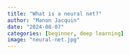```yaml
---
title: "What is a neural net?"
author: "Manon Jacquin"
date: "2024-08-07"
categories: [beginner, deep learning]
image: "neural-net.jpg"
---
```




